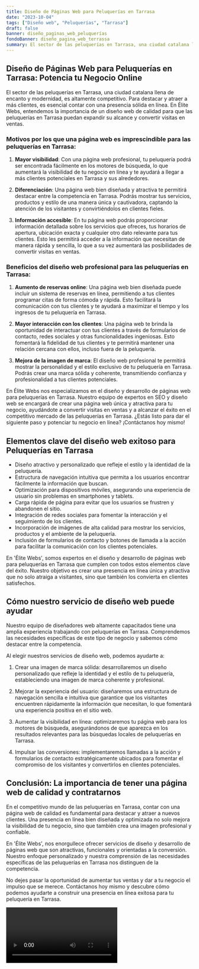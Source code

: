 ```yaml
---
title: Diseño de Páginas Web para Peluquerías en Tarrasa
date: "2023-10-04"
tags: ["Diseño web", "Peluquerías", "Tarrasa"]
draft: false
banner: diseño_paginas_web_peluquerías
fondoBanner: diseño_pagina_web_terrassa
summary: El sector de las peluquerías en Tarrasa, una ciudad catalana llena de encanto y modernidad, es altamente competitivo. Para destacar y atraer a más clientes, es esencial contar con una presencia sólida en línea. En Élite Webs, entendemos la importancia de un diseño web de calidad para que las peluquerías en Tarrasa puedan expandir su alcance y convertir visitas en ventas.
---
```



## Diseño de Páginas Web para Peluquerías en Tarrasa: Potencia tu Negocio Online

El sector de las peluquerías en Tarrasa, una ciudad catalana llena de encanto y modernidad, es altamente competitivo. Para destacar y atraer a más clientes, es esencial contar con una presencia sólida en línea. En Élite Webs, entendemos la importancia de un diseño web de calidad para que las peluquerías en Tarrasa puedan expandir su alcance y convertir visitas en ventas.

### Motivos por los que una página web es imprescindible para las peluquerías en Tarrasa:

1. **Mayor visibilidad**: Con una página web profesional, tu peluquería podrá ser encontrada fácilmente en los motores de búsqueda, lo que aumentará la visibilidad de tu negocio en línea y te ayudará a llegar a más clientes potenciales en Tarrasa y sus alrededores.

2. **Diferenciación**: Una página web bien diseñada y atractiva te permitirá destacar entre la competencia en Tarrasa. Podrás mostrar tus servicios, productos y estilo de una manera única y cautivadora, captando la atención de los visitantes y convirtiéndolos en clientes fieles.

3. **Información accesible**: En tu página web podrás proporcionar información detallada sobre los servicios que ofreces, tus horarios de apertura, ubicación exacta y cualquier otro dato relevante para tus clientes. Esto les permitirá acceder a la información que necesitan de manera rápida y sencilla, lo que a su vez aumentará las posibilidades de convertir visitas en ventas.

### Beneficios del diseño web profesional para las peluquerías en Tarrasa:

1. **Aumento de reservas online**: Una página web bien diseñada puede incluir un sistema de reservas en línea, permitiendo a tus clientes programar citas de forma cómoda y rápida. Esto facilitará la comunicación con tus clientes y te ayudará a maximizar el tiempo y los ingresos de tu peluquería en Tarrasa.

2. **Mayor interacción con los clientes**: Una página web te brinda la oportunidad de interactuar con tus clientes a través de formularios de contacto, redes sociales y otras funcionalidades ingeniosas. Esto fomentará la fidelidad de tus clientes y te permitirá mantener una relación cercana con ellos, incluso fuera de la peluquería.

3. **Mejora de la imagen de marca**: El diseño web profesional te permitirá mostrar la personalidad y el estilo exclusivo de tu peluquería en Tarrasa. Podrás crear una marca sólida y coherente, transmitiendo confianza y profesionalidad a tus clientes potenciales.

En Élite Webs nos especializamos en el diseño y desarrollo de páginas web para peluquerías en Tarrasa. Nuestro equipo de expertos en SEO y diseño web se encargará de crear una página web única y atractiva para tu negocio, ayudándote a convertir visitas en ventas y a alcanzar el éxito en el competitivo mercado de las peluquerías en Tarrasa. ¿Estás listo para dar el siguiente paso y potenciar tu negocio en línea? ¡Contáctanos hoy mismo!

<GifSeo />

<Cta />

## Elementos clave del diseño web exitoso para Peluquerías en Tarrasa

- Diseño atractivo y personalizado que refleje el estilo y la identidad de la peluquería.
- Estructura de navegación intuitiva que permita a los usuarios encontrar fácilmente la información que buscan.
- Optimización para dispositivos móviles, asegurando una experiencia de usuario sin problemas en smartphones y tablets.
- Carga rápida de página para evitar que los usuarios se frustren y abandonen el sitio.
- Integración de redes sociales para fomentar la interacción y el seguimiento de los clientes.
- Incorporación de imágenes de alta calidad para mostrar los servicios, productos y el ambiente de la peluquería.
- Inclusión de formularios de contacto y botones de llamada a la acción para facilitar la comunicación con los clientes potenciales.

En 'Élite Webs', somos expertos en el diseño y desarrollo de páginas web para peluquerías en Tarrasa que cumplen con todos estos elementos clave del éxito. Nuestro objetivo es crear una presencia en línea única y atractiva que no solo atraiga a visitantes, sino que también los convierta en clientes satisfechos.

## Cómo nuestro servicio de diseño web puede ayudar

Nuestro equipo de diseñadores web altamente capacitados tiene una amplia experiencia trabajando con peluquerías en Tarrasa. Comprendemos las necesidades específicas de este tipo de negocio y sabemos cómo destacar entre la competencia.

Al elegir nuestros servicios de diseño web, podemos ayudarte a:

1. Crear una imagen de marca sólida: desarrollaremos un diseño personalizado que refleje la identidad y el estilo de tu peluquería, estableciendo una imagen de marca coherente y profesional.

2. Mejorar la experiencia del usuario: diseñaremos una estructura de navegación sencilla e intuitiva que garantice que los visitantes encuentren rápidamente la información que necesitan, lo que fomentará una experiencia positiva en el sitio web.

3. Aumentar la visibilidad en línea: optimizaremos tu página web para los motores de búsqueda, asegurándonos de que aparezca en los resultados relevantes para las búsquedas locales de peluquerías en Tarrasa.

4. Impulsar las conversiones: implementaremos llamadas a la acción y formularios de contacto estratégicamente ubicados para fomentar el compromiso de los visitantes y convertirlos en clientes potenciales.

## Conclusión: La importancia de tener una página web de calidad y contratarnos

En el competitivo mundo de las peluquerías en Tarrasa, contar con una página web de calidad es fundamental para destacar y atraer a nuevos clientes. Una presencia en línea bien diseñada y optimizada no solo mejora la visibilidad de tu negocio, sino que también crea una imagen profesional y confiable.

En 'Élite Webs', nos enorgullece ofrecer servicios de diseño y desarrollo de páginas web que son atractivas, funcionales y orientadas a la conversión. Nuestro enfoque personalizado y nuestra comprensión de las necesidades específicas de las peluquerías en Tarrasa nos distinguen de la competencia.

No dejes pasar la oportunidad de aumentar tus ventas y dar a tu negocio el impulso que se merece. Contáctanos hoy mismo y descubre cómo podemos ayudarte a construir una presencia en línea exitosa para tu peluquería en Tarrasa.

<Video />

<CtaBot job="Peluquerías" city="Tarrasa" />

<Gmaps query="Tarrasa+españa+maps" />
